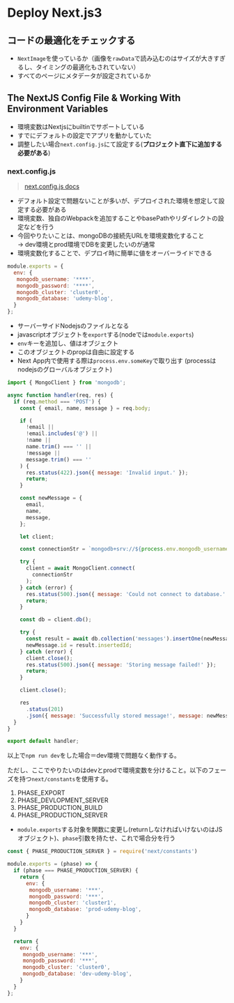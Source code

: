 # Deploy Next.js3

## コードの最適化をチェックする
- `NextImage`を使っているか（画像を`rawData`で読み込むのはサイズが大きすぎるし、タイミングの最適化もされていない）
- すべてのページにメタデータが設定されているか

## The NextJS Config File & Working With Environment Variables
- 環境変数はNextjsにbuiltinでサポートしている
- すでにデフォルトの設定でアプリを動かしていた
- 調整したい場合`next.config.js`にて設定する(**プロジェクト直下に追加する必要がある**)

### next.config.js
> [next.config.js docs](https://nextjs-ja-translation-docs.vercel.app/docs/api-reference/next.config.js/introduction)
- デフォルト設定で問題ないことが多いが、デプロイされた環境を想定して設定する必要がある
- 環境変数、独自のWebpackを追加することやbasePathやリダイレクトの設定などを行う
- 今回やりたいことは、mongoDBの接続先URLを環境変数化すること
<br/>→ dev環境とprod環境でDBを変更したいのが通常
- 環境変数化することで、デプロイ時に簡単に値をオーバーライドできる

```js filename="next.config.js"
module.exports = {
  env: {
   mongodb_username: '****',
   mongodb_password: '****',
   mongodb_cluster: 'cluster0',
   mongodb_database: 'udemy-blog',
  }
};

```
- サーバーサイドNodejsのファイルとなる
- javascriptオブジェクトを`export`する(nodeでは`module.exports`)
- `env`キーを追加し、値はオブジェクト
- このオブジェクトのpropは自由に設定する
- Next App内で使用する際は`process.env.someKey`で取り出す
(processはnodejsのグローバルオブジェクト)


```js {27, 31} filename="pages/api/contact.js"
import { MongoClient } from 'mongodb';

async function handler(req, res) {
  if (req.method === 'POST') {
    const { email, name, message } = req.body;

    if (
      !email ||
      !email.includes('@') ||
      !name ||
      name.trim() === '' ||
      !message ||
      message.trim() === ''
    ) {
      res.status(422).json({ message: 'Invalid input.' });
      return;
    }

    const newMessage = {
      email,
      name,
      message,
    };

    let client;

    const connectionStr = `mongodb+srv://${process.env.mongodb_username}:${process.env.mongodb_password}@${process.env.mongodb_cluster}.7ehjbxn.mongodb.net/${process.env.mongodb_database}?retryWrites=true&w=majority`

    try {
      client = await MongoClient.connect(
        connectionStr
      );
    } catch (error) {
      res.status(500).json({ message: 'Could not connect to database.' });
      return;
    }

    const db = client.db();

    try {
      const result = await db.collection('messages').insertOne(newMessage);
      newMessage.id = result.insertedId;
    } catch (error) {
      client.close();
      res.status(500).json({ message: 'Storing message failed!' });
      return;
    }

    client.close();

    res
      .status(201)
      .json({ message: 'Successfully stored message!', message: newMessage });
  }
}

export default handler;

```

以上で`npm run dev`をした場合＝dev環境で問題なく動作する。

ただし、ここでやりたいのはdevとprodで環境変数を分けること。以下のフェーズを持つ`next/constants`を使用する。
1. PHASE_EXPORT
2. PHASE_DEVLOPMENT_SERVER
3. PHASE_PRODUCTION_BUILD
4. PHASE_PRODUCTION_SERVER

- `module.exports`する対象を関数に変更し(returnしなければいけないのはJSオブジェクト)、`phase`引数を持たせ、これで場合分を行う
```js filename="next.config.js"
const { PHASE_PRODUCTION_SERVER } = require('next/constants')

module.exports = (phase) => {
  if (phase === PHASE_PRODUCTION_SERVER) {
    return {
      env: {
       mongodb_username: '***',
       mongodb_password: '***',
       mongodb_cluster: 'cluster1',
       mongodb_database: 'prod-udemy-blog',
      }
    }
  }

  return {
    env: {
     mongodb_username: '***',
     mongodb_password: '***',
     mongodb_cluster: 'cluster0',
     mongodb_database: 'dev-udemy-blog',
    }
  }
};
```